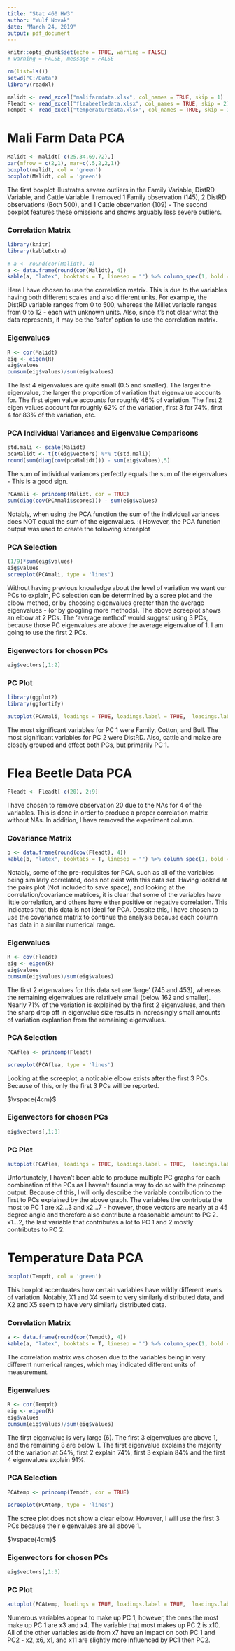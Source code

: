 ---
title: "Stat 460 HW3"
author: "Wulf Novak"
date: "March 24, 2019"
output: pdf_document
---

```{r setup, include=FALSE}
knitr::opts_chunk$set(echo = TRUE, warning = FALSE)
# warning = FALSE, message = FALSE
```

```{r Load Data, warning = FALSE, echo = FALSE, message = FALSE}
rm(list=ls())
setwd("C:/Data")
library(readxl)

malidt <- read_excel("malifarmdata.xlsx", col_names = TRUE, skip = 1) 
Fleadt <- read_excel("fleabeetledata.xlsx", col_names = TRUE, skip = 2)
Tempdt <- read_excel("temperaturedata.xlsx", col_names = TRUE, skip = 1)
```
# Mali Farm Data PCA

```{r Malidt 1, echo = FALSE, fig.height = 6.8}
Malidt <- malidt[-c(25,34,69,72),]
par(mfrow = c(2,1), mar=c(.5,2,2,1))
boxplot(malidt, col = 'green')
boxplot(Malidt, col = 'green')
```

 The first boxplot illustrates severe outliers in the Family Variable, DistRD Variable, and Cattle Variable. I removed 1 Family observation (145), 2 DistRD observations (Both 500), and 1 Cattle observation (109) - The second boxplot features these omissions and shows arguably less severe outliers. 
 
### Correlation Matrix
```{r, echo = FALSE}
library(knitr)
library(kableExtra)

# a <- round(cor(Malidt), 4)
a <- data.frame(round(cor(Malidt), 4))
kable(a, "latex", booktabs = T, linesep = "") %>% column_spec(1, bold = T) %>% row_spec(0, bold = T)
```

Here I have chosen to use the correlation matrix. This is due to the variables having both different scales and also different units. For example, the DistRD variable ranges from 0 to 500, whereas the Millet variable ranges from 0 to 12 - each with unknown units. Also, since it's not clear what the data represents, it may be the 'safer' option to use the correlation matrix. 

### Eigenvalues
```{r, echo = FALSE}
R <- cor(Malidt)
eig <- eigen(R)
eig$values
cumsum(eig$values)/sum(eig$values)
```

The last 4 eigenvalues are quite small (0.5 and smaller). The larger the eigenvalue, the larger the proportion of variation that eigenvalue accounts for. The first eigen value accounts for roughly 46% of variation.  The first 2 eigen values account for roughly 62% of the variation, first 3 for 74%, first 4 for 83% of the variation, etc. 

### PCA Individual Variances and Eigenvalue Comparisons
```{r}
std.mali <- scale(Malidt)
pcaMalidt <- t(t(eig$vectors) %*% t(std.mali))
round(sum(diag(cov(pcaMalidt))) - sum(eig$values),5)
```
The sum of individual variances perfectly equals the sum of the eigenvalues  - This is a good sign. 

```{r}
PCAmali <- princomp(Malidt, cor = TRUE)
sum(diag(cov(PCAmali$scores))) - sum(eig$values)
```
Notably, when using the PCA function the sum of the individual variances does NOT equal the sum of the eigenvalues. :( \newline
However, the PCA function output was used to create the following screeplot 


### PCA Selection
```{r, echo = FALSE, fig.height = 3.5}
(1/9)*sum(eig$values)
eig$values
screeplot(PCAmali, type = 'lines')
```

Without having previous knowledge about the level of variation we want our PCs to explain, PC selection can be determined by a scree plot and the elbow method, or by choosing eigenvalues greater than the average eigenvalues - (or by googling more methods). The above screeplot shows an elbow at 2 PCs. The 'average method' would suggest using 3 PCs, because those PC eigenvalues are above the average eigenvalue of 1. I am going to use the first 2 PCs.

### Eigenvectors for chosen PCs
```{r, echo = FALSE}
eig$vectors[,1:2]
```

### PC Plot
```{r, echo = FALSE, warning = FALSE, message = FALSE}
library(ggplot2)
library(ggfortify)

autoplot(PCAmali, loadings = TRUE, loadings.label = TRUE,  loadings.label.size = 3)
```

The most significant variables for PC 1 were Family, Cotton, and Bull. The most significant variables for PC 2 were DistRD. Also, cattle and maize are closely grouped and effect both PCs, but primarily PC 1. 

# Flea Beetle Data PCA

```{r}
Fleadt <- Fleadt[-c(20), 2:9]
```
I have chosen to remove observation 20 due to the NAs for 4 of the variables. This is done in order to produce a proper correlation matrix without NAs. In addition, I have removed the experiment column. 

### Covariance Matrix
```{r, echo = FALSE}
b <- data.frame(round(cov(Fleadt), 4))
kable(b, "latex", booktabs = T, linesep = "") %>% column_spec(1, bold = T) %>% row_spec(0, bold = T)
```

Notably, some of the pre-requisites for PCA, such as all of the variables being similarly correlated, does not exist with this data set. Having looked at the pairs plot (Not included to save space), and looking at the correlation/covariance matrices, it is clear that some of the variables have little correlation, and others have either positive or negative correlation. This indicates that this data is not ideal for PCA. Despite this, I have chosen to use the covariance matrix to continue the analysis because each column has data in a similar numerical range. 

### Eigenvalues
```{r Flea, echo = FALSE}
R <- cov(Fleadt)
eig <- eigen(R)
eig$values
cumsum(eig$values)/sum(eig$values)
```

The first 2 eigenvalues for this data set are 'large' (745 and 453), whereas the remaining eigenvalues are relatively small (below 162 and smaller). Nearly 71% of the variation is explained by the first 2 eigenvalues, and then the sharp drop off in eigenvalue size results in increasingly small amounts of variation explantion from the remaining eigenvalues.  

### PCA Selection

```{r, echo = FALSE}
PCAflea <- princomp(Fleadt)

screeplot(PCAflea, type = 'lines')
```

Looking at the screeplot, a noticable elbow exists after the first 3 PCs. Because of this, only the first 3 PCs will be reported. 

$\vspace{4cm}$

### Eigenvectors for chosen PCs
```{r}
eig$vectors[,1:3]
```

### PC Plot
```{r, echo = FALSE, warning = FALSE, message = FALSE}
autoplot(PCAflea, loadings = TRUE, loadings.label = TRUE,  loadings.label.size = 3)
```

Unfortunately, I haven't been able to produce multiple PC graphs for each combination of the PCs as I haven't found a way to do so with the princomp output. Because of this, I will only describe the variable contribution to the first to PCs explained by the above graph. The variables the contribute the most to PC 1 are x2...3 and x2...7 - however, those vectors are nearly at a 45 degree angle and therefore also contribute a reasonable amount to PC 2. x1...2, the last variable that contributes a lot to PC 1 and 2 mostly contributes to PC 2. 

# Temperature Data PCA

```{r}
boxplot(Tempdt, col = 'green')
```

This boxplot accentuates how certain variables have wildly different levels of variation. Notably, X1 and X4 seem to very similarly distributed data, and X2 and X5 seem to have very similarly distributed data. 

### Correlation Matrix
```{r, echo = FALSE}
a <- data.frame(round(cor(Tempdt), 4))
kable(a, "latex", booktabs = T, linesep = "") %>% column_spec(1, bold = T) %>% row_spec(0, bold = T)
```

The correlation matrix was chosen due to the variables being in very different numerical ranges, which may indicated different units of measurement. 

### Eigenvalues
```{r Malidt 2}
R <- cor(Tempdt)
eig <- eigen(R)
eig$values
cumsum(eig$values)/sum(eig$values)
```
The first eigenvalue is very large (6). The first 3 eigenvalues are above 1, and the remaining 8 are below 1. The first eigenvalue explains the majority of the variation at 54%, first 2 explain 74%, first 3 explain 84% and the first 4 eigenvalues explain 91%. 

### PCA Selection
```{r, echo = FALSE}
PCAtemp <- princomp(Tempdt, cor = TRUE)

screeplot(PCAtemp, type = 'lines')
```

The scree plot does not show a clear elbow. However, I will use the first 3 PCs because their eigenvalues are all above 1.  

$\vspace{4cm}$

### Eigenvectors for chosen PCs
```{r}
eig$vectors[,1:3]
```

### PC Plot
```{r, echo = FALSE, warning = FALSE, message = FALSE}
autoplot(PCAtemp, loadings = TRUE, loadings.label = TRUE,  loadings.label.size = 5)
```

Numerous variables appear to make up PC 1, however, the ones the most make up PC 1 are x3 and x4. The variable that most makes up PC 2 is x10. All of the other variables aside from x7 have an impact on both PC 1 and PC2 - x2, x6, x1, and x11 are slightly more influenced by PC1 then PC2.
